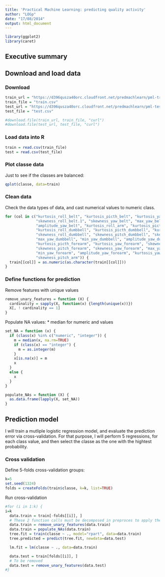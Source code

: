```yaml
---
title: 'Practical Machine Learning: predicting quality activity'
author: "LOGp"
date: "17/08/2014"
output: html_document
---
```


```r
library(ggplot2)
library(caret)
```

## Executive summary



## Download and load data
### Download
```r
train_url = "https://d396qusza40orc.cloudfront.net/predmachlearn/pml-training.csv"
train_file = "train.csv"
test_url = "https://d396qusza40orc.cloudfront.net/predmachlearn/pml-testing.csv"
test_file = "test.csv"

#download.file(train_url, train_file, "curl")
#download.file(test_url, test_file, "curl")
```
### Load data into R
```r
train = read.csv(train_file)
test = read.csv(test_file)
```

### Plot classe data
Just to see if the classes are balanced:
```r
qplot(classe, data=train)
```

### Clean data
Check the data types of data, and cast numerical values to numeric class.
```r
for (col in c("kurtosis_roll_belt", "kurtosis_picth_belt", "kurtosis_yaw_belt", "skewness_roll_belt",
              "skewness_roll_belt.1", "skewness_yaw_belt", "max_yaw_belt", "min_yaw_belt",
              "amplitude_yaw_belt", "kurtosis_roll_arm", "kurtosis_picth_arm", "skewness_yaw_arm",
              "kurtosis_roll_dumbbell", "kurtosis_picth_dumbbell", "kurtosis_yaw_dumbbell", 
              "skewness_roll_dumbbell", "skewness_pitch_dumbbell", "skewness_yaw_dumbbell", 
              "max_yaw_dumbbell", "min_yaw_dumbbell", "amplitude_yaw_dumbbell", "kurtosis_roll_forearm", 
              "kurtosis_picth_forearm", "kurtosis_yaw_forearm", "skewness_roll_forearm", 
              "skewness_pitch_forearm", "skewness_yaw_forearm", "max_yaw_forearm", 
              "min_yaw_forearm", "amplitude_yaw_forearm", "kurtosis_yaw_arm", "skewness_roll_arm",
              "skewness_pitch_arm")) {
  train[[col]] = as.numeric(as.character(train[[col]]))
}
```

### Define functions for prediction

Remove features with unique values
```r
remove_unary_features = function (X) {
  cardinality = sapply(X, function(x) {length(unique(x))})
  X[, ! cardinality == 1]
}

```

Populate NA values:
* median for numeric and values
```r
set_NA = function (x) {
  if (class(x) %in% c("numeric", "integer")) {
    m = median(x, na.rm=TRUE)
    if (class(x) == "integer") {
      m = as.integer(m)
    }
    x[is.na(x)] = m
    x
  }
  else {
    x
  }
}

populate_NAs = function (X) {
  as.data.frame(lapply(X, set_NA))
}
```



## Prediction model
I will train a mutliple logistic regression model, and evaluate the prediction error via cross-validation.
For that purpose, I will perform 5 regressions, for each class value, and then select the classe as the  one with the hightest probability.



### Cross validation
Define 5-folds cross-validation groups:
```r
k=5
set.seed(1324)
folds = createFolds(train$classe, k=k, list=TRUE)
```


Run cross-validation
```r
#for (i in 1:k) {
i=k
  data.train = train[-folds[[i]], ]
  # These 2 function calls must be decomposed in preproces to apply them to test data
  data.train = remove_unary_features(data.train)
  data.train = populate_NAs(data.train)
  tree.fit = train(classe ~ ., model="rpart", data=data.train)
  tree.predicted = predict(tree.fit, newdata=data.test)

  lm.fit = lm(classe ~ ., data=data.train)

  data.test = train[folds[[i]], ]
  # To be removed
  data.test = remove_unary_features(data.test)
#}
```










